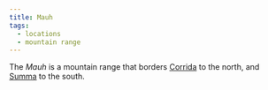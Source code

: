 ```yaml
---
title: Mauh
tags:
  - locations
  - mountain range
---
```


<Stub />

The *Mauh* is a mountain range that borders [Corrida](/locations/corrida) to the
north, and [Summa](/locations/summa) to the south.
